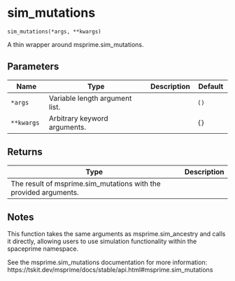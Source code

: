 # sim_mutations { #spaceprime.sim_mutations }

`sim_mutations(*args, **kwargs)`

A thin wrapper around msprime.sim_mutations.

## Parameters

| Name       | Type                           | Description   | Default   |
|------------|--------------------------------|---------------|-----------|
| `*args`    | Variable length argument list. |               | `()`      |
| `**kwargs` | Arbitrary keyword arguments.   |               | `{}`      |

## Returns

| Type                                                             | Description   |
|------------------------------------------------------------------|---------------|
| The result of msprime.sim_mutations with the provided arguments. |               |

## Notes

This function takes the same arguments as msprime.sim_ancestry and calls it directly,
allowing users to use simulation functionality within the spaceprime namespace.

See the msprime.sim_mutations documentation for more information: https://tskit.dev/msprime/docs/stable/api.html#msprime.sim_mutations